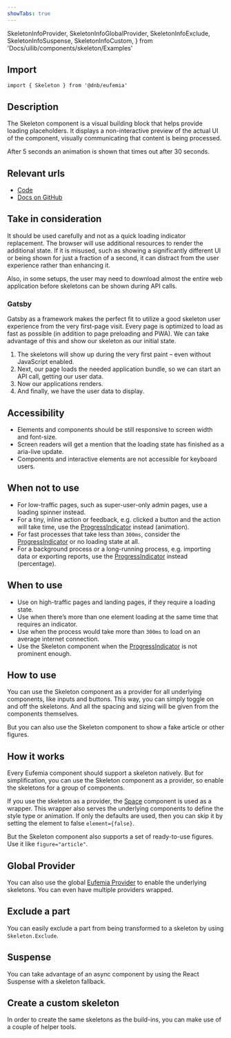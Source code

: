 ```yaml
---
showTabs: true
---
```


  SkeletonInfoProvider,
  SkeletonInfoGlobalProvider,
  SkeletonInfoExclude,
  SkeletonInfoSuspense,
  SkeletonInfoCustom,
} from 'Docs/uilib/components/skeleton/Examples'

## Import

```tsx
import { Skeleton } from '@dnb/eufemia'
```

## Description

The Skeleton component is a visual building block that helps provide loading placeholders. It displays a non-interactive preview of the actual UI of the component, visually communicating that content is being processed.

After 5 seconds an animation is shown that times out after 30 seconds.

## Relevant urls

- [Code](https://github.com/dnbexperience/eufemia/tree/main/packages/dnb-eufemia/src/components/skeleton)
- [Docs on GitHub](https://github.com/dnbexperience/eufemia/tree/main/packages/dnb-design-system-portal/src/docs/uilib/components/skeleton)

## Take in consideration

It should be used carefully and not as a quick loading indicator replacement. The browser will use additional resources to render the additional state. If it is misused, such as showing a significantly different UI or being shown for just a fraction of a second, it can distract from the user experience rather than enhancing it.

Also, in some setups, the user may need to download almost the entire web application before skeletons can be shown during API calls.

### Gatsby

Gatsby as a framework makes the perfect fit to utilize a good skeleton user experience from the very first-page visit. Every page is optimized to load as fast as possible (in addition to page preloading and PWA). We can take advantage of this and show our skeleton as our initial state.

1. The skeletons will show up during the very first paint – even without JavaScript enabled.
1. Next, our page loads the needed application bundle, so we can start an API call, getting our user data.
1. Now our applications renders.
1. And finally, we have the user data to display.

## Accessibility

- Elements and components should be still responsive to screen width and font-size.
- Screen readers will get a mention that the loading state has finished as a aria-live update.
- Components and interactive elements are not accessible for keyboard users.

## When not to use

- For low-traffic pages, such as super-user-only admin pages, use a loading spinner instead.
- For a tiny, inline action or feedback, e.g. clicked a button and the action will take time, use the [ProgressIndicator](/uilib/components/progress-indicator) instead (animation).
- For fast processes that take less than `300ms`, consider the [ProgressIndicator](/uilib/components/progress-indicator) or no loading state at all.
- For a background process or a long-running process, e.g. importing data or exporting reports, use the [ProgressIndicator](/uilib/components/progress-indicator) instead (percentage).

## When to use

- Use on high-traffic pages and landing pages, if they require a loading state.
- Use when there’s more than one element loading at the same time that requires an indicator.
- Use when the process would take more than `300ms` to load on an average internet connection.
- Use the Skeleton component when the [ProgressIndicator](/uilib/components/progress-indicator) is not prominent enough.

## How to use

You can use the Skeleton component as a provider for all underlying components, like inputs and buttons. This way, you can simply toggle on and off the skeletons. And all the spacing and sizing will be given from the components themselves.

But you can also use the Skeleton component to show a fake article or other figures.

## How it works

Every Eufemia component should support a skeleton natively. But for simplification, you can use the Skeleton component as a provider, so enable the skeletons for a group of components.

If you use the skeleton as a provider, the [Space](/uilib/layout/space) component is used as a wrapper. This wrapper also serves the underlying components to define the style type or animation. If only the defaults are used, then you can skip it by setting the element to false `element={false}`.

But the Skeleton component also supports a set of ready-to-use figures. Use it like `figure="article"`.

<SkeletonInfoProvider />

## Global Provider

You can also use the global [Eufemia Provider](/uilib/usage/customisation/provider) to enable the underlying skeletons. You can even have multiple providers wrapped.

<SkeletonInfoGlobalProvider />

## Exclude a part

You can easily exclude a part from being transformed to a skeleton by using `Skeleton.Exclude`.

<SkeletonInfoExclude />

## Suspense

You can take advantage of an async component by using the React Suspense with a skeleton fallback.

<SkeletonInfoSuspense />

## Create a custom skeleton

In order to create the same skeletons as the build-ins, you can make use of a couple of helper tools.

<SkeletonInfoCustom />
